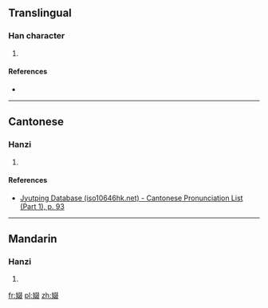 ==Translingual==

===Han character===
{{Han char|rn=38|rad=女|as=08|sn=11|four=|canj=女水水水 (VEEE)|ids=⿰[[女]][[叕]]}}

# {{defn|Han|sort=女08}}

====References====
* {{Han ref|kx=0263.370|dkj=06373|dj=0530.260|hdz=21063.020|uh=5A3A|ud=23098}}

----

==Cantonese==

===Hanzi===
{{yue-hanzi|jyut=[[to3]]|y=to3}}

# {{defn|lang=yue|sort=女08}}

====References====
* [http://www.iso10646hk.net/jp/document/download.jsp Jyutping Database (iso10646hk.net) - Cantonese Pronunciation List (Part 1), p. 93]

----

==Mandarin==

===Hanzi===
{{cmn-hanzi|pin=[[zhuó]] ([[zhuo2]])|wg=cho<sup>1</sup>}}

# {{defn|lang=cmn|sort=女08}}

[[fr:娺]]
[[pl:娺]]
[[zh:娺]]